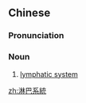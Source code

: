 {{also|淋巴系统}}
==Chinese==
{{zh-forms|s=淋巴系统|type=22}}

===Pronunciation===
{{zh-pron
|m=lìnbā xìtǒng
|c=lam4 baa1 hai6 tung2
|cat=n
}}

===Noun===
{{zh-noun}}

# [[lymphatic system]]

[[zh:淋巴系統]]